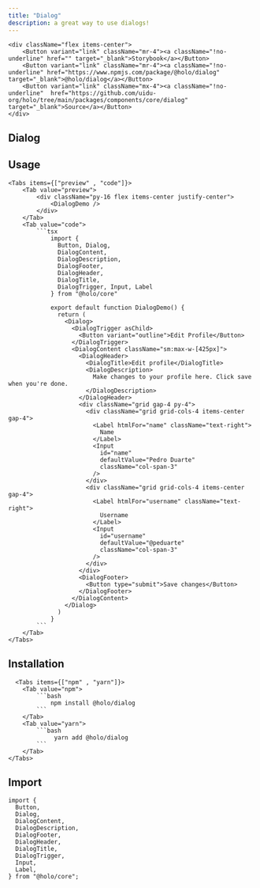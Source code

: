 ```yaml
---
title: "Dialog"
description: a great way to use dialogs!
---
```



    <div className="flex items-center">
        <Button variant="link" className="mr-4"><a className="!no-underline" href="" target="_blank">Storybook</a></Button>
        <Button variant="link" className="mr-4"><a className="!no-underline" href="https://www.npmjs.com/package/@holo/dialog" target="_blank">@holo/dialog</a></Button>
        <Button variant="link" className="mx-4"><a className="!no-underline"  href="https://github.com/uidu-org/holo/tree/main/packages/components/core/dialog" target="_blank">Source</a></Button>
    </div>

## Dialog

<DialogDemo />

## Usage

    <Tabs items={["preview" , "code"]}>
        <Tab value="preview">
            <div className="py-16 flex items-center justify-center">
                <DialogDemo />
            </div>
        </Tab>
        <Tab value="code">
            ```tsx
                import {
                  Button, Dialog,
                  DialogContent,
                  DialogDescription,
                  DialogFooter,
                  DialogHeader,
                  DialogTitle,
                  DialogTrigger, Input, Label
                } from "@holo/core"

                export default function DialogDemo() {
                  return (
                    <Dialog>
                      <DialogTrigger asChild>
                        <Button variant="outline">Edit Profile</Button>
                      </DialogTrigger>
                      <DialogContent className="sm:max-w-[425px]">
                        <DialogHeader>
                          <DialogTitle>Edit profile</DialogTitle>
                          <DialogDescription>
                            Make changes to your profile here. Click save when you're done.
                          </DialogDescription>
                        </DialogHeader>
                        <div className="grid gap-4 py-4">
                          <div className="grid grid-cols-4 items-center gap-4">
                            <Label htmlFor="name" className="text-right">
                              Name
                            </Label>
                            <Input
                              id="name"
                              defaultValue="Pedro Duarte"
                              className="col-span-3"
                            />
                          </div>
                          <div className="grid grid-cols-4 items-center gap-4">
                            <Label htmlFor="username" className="text-right">
                              Username
                            </Label>
                            <Input
                              id="username"
                              defaultValue="@peduarte"
                              className="col-span-3"
                            />
                          </div>
                        </div>
                        <DialogFooter>
                          <Button type="submit">Save changes</Button>
                        </DialogFooter>
                      </DialogContent>
                    </Dialog>
                  )
                }
            ```
        </Tab>
    </Tabs>

## Installation

      <Tabs items={["npm" , "yarn"]}>
        <Tab value="npm">
            ```bash
                npm install @holo/dialog
            ```
        </Tab>
        <Tab value="yarn">
            ```bash
                 yarn add @holo/dialog
            ```
        </Tab>
    </Tabs>

## Import

```tsx
import {
  Button,
  Dialog,
  DialogContent,
  DialogDescription,
  DialogFooter,
  DialogHeader,
  DialogTitle,
  DialogTrigger,
  Input,
  Label,
} from "@holo/core";
```
